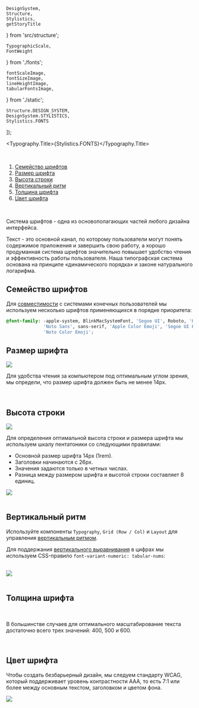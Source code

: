 
    DesignSystem,
    Structure,
    Stylistics,
    getStoryTitle
} from 'src/structure';

    TypographicScale,
    FontWeight
} from './fonts';

    fontScaleImage,
    fontSizeImage,
    lineHeightImage,
    tabularFontsImage,
} from './static';


    Structure.DESIGN_SYSTEM,
    DesignSystem.STYLISTICS,
    Stylistics.FONTS
]);

<Meta title={title} />

<Typography.Title>{Stylistics.FONTS}</Typography.Title>

<br />

1. [Семейство шрифтов](#font-family)
2. [Размер шрифта](#font-size)
3. [Высота строки](#line-height)
3. [Вертикальный ритм](#vertical-rhytm)
4. [Толщина шрифта](#font-weight)
5. [Цвет шрифта](#font-color)

<br />

Система шрифтов - одна из основополагающих частей любого дизайна интерфейса.

Текст - это основной канал, по которому пользователи могут понять содержимое приложения и завершить свою работу, а хорошо продуманная система шрифтов значительно повышает удобство чтения и эффективность работы пользователя.
Наша типографская система основана на принципе «динамического порядка» и законе натурального логарифма.

## Семейство шрифтов <a name="font-family"></a>

Для [совместимости](https://www.smashingmagazine.com/2015/11/using-system-ui-fonts-practical-guide/) с системами конечных пользователей мы используем несколько шрифтов применяющихся в порядке приоритета:

```css
@font-family: -apple-system, BlinkMacSystemFont, 'Segoe UI', Roboto, 'Helvetica Neue', Arial,
              'Noto Sans', sans-serif, 'Apple Color Emoji', 'Segoe UI Emoji', 'Segoe UI Symbol',
              'Noto Color Emoji';
```

## Размер шрифта <a name="font-size"></a>

<img src={fontSizeImage} width={500} />

Для удобства чтения за компьютером под оптимальным углом зрения, мы определи, что размер шрифта должен быть не менее 14px.

<br />

## Высота строки <a name="line-height"></a>

<img src={lineHeightImage} width={480} />

Для определения оптимальной высота строки и размера шрифта мы используем шкалу пентатоники со следующими правилами:

* Основной размер шрифта 14px (1rem).
* Заголовки начинаются с 26px.
* Значения задаются только в четных числах.
* Разница между размером шрифта и высотой строки составляет 8 единиц.

<img src={fontScaleImage} width={800} />

<br />
<br />

## Вертикальный ритм <a name="vertical-rhytm"></a>

Используйте компоненты `Typography`, `Grid (Row / Col)` и `Layout` для управления [вертикальным ритмом](https://zellwk.com/blog/why-vertical-rhythms/).

<TypographicScale />

Для поддержания [вертикального выравнивания](https://www.fonts.com/content/learning/fontology/level-3/numbers/proportional-vs-tabular-figures) в цифрах мы используем CSS-правило `font-variant-numeric: tabular-nums`:

<br />

<img src={tabularFontsImage} />

<br />
<br />

## Толщина шрифта <a name="font-weight"></a>

<br />

<FontWeight />

В большинстве случаев для оптимального масштабирование текста достаточно всего трех значений: 400, 500 и 600.

<br />

## Цвет шрифта <a name="font-color"></a>

Чтобы создать безбарьерный дизайн, мы следуем стандарту WCAG, который поддерживает уровень контрастности AAA, то есть 7:1 или более между основным текстом, заголовком и цветом фона.

<img src={neutralImage} width={500} />
